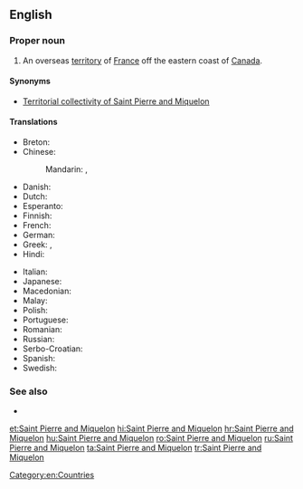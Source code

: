 {{also|Saint-Pierre and Miquelon}}
==English==
{{wikipedia}}

===Proper noun===
{{head|en|proper noun}}

# An overseas [[territory]] of [[France]] off the eastern coast of [[Canada]].

====Synonyms====
* {{qualifier|official name}} [[Territorial collectivity of Saint Pierre and Miquelon]]

====Translations====
{{trans-top|overseas territory of France}}
* Breton: {{t|br|Sant-Pêr-ha-Mikelon}}
* Chinese:
*: Mandarin: {{t+|cmn|聖皮埃爾和密克隆|sc=Hani}}, {{t+|cmn|圣皮埃尔和密克隆|tr=Shèng Pí'āi'ěr hé Mìkèlóng|sc=Hani}}
* Danish: {{t|da|Saint Pierre og Miquelon}}
* Dutch: {{t+|nl|Saint-Pierre en Miquelon}}
* Esperanto: {{t|eo|Sent-Piero kaj Mikelono}}
* Finnish: {{t|fi|Saint-Pierre ja Miquelon}}
* French: {{t+|fr|Saint-Pierre-et-Miquelon}}
* German: {{t|de|Sankt Pierre und Miquelon}}
* Greek: {{t|el|Σαιν Πιέρ και Μικελόν}}, {{t|el|'Αγιος Πέτρος και Μικελόν}}
* Hindi: {{t+|hi|सन्त पियर और मिकलान|m|tr=sant piyar aur miklaan|sc=Deva}}
{{trans-mid}}
* Italian: {{t|it|Saint-Pierre e Miquelon}}
* Japanese: {{t|ja|サンピエール･ミクロン|tr=Sanpiēru-Mikuron}}
* Macedonian: {{t|mk|Свети Пјер и Микелон|m|tr=Svéti Pjer i Mikelón}}
* Malay: {{t|ms|Saint Pierre dan Miquelon}}
* Polish: {{t|pl|Saint-Pierre i Miquelon}}
* Portuguese: {{t|pt|São Pedro e Miquelon}}
* Romanian: {{t|ro|Saint Pierre și Miquelon}}
* Russian: {{t|ru|Сен-Пье́р и Микело́н|m}}
* Serbo-Croatian: {{t|sh|Sveti Petar i Mikelon}}
* Spanish: {{t+|es|San Pedro y Miquelón}}
* Swedish: {{t|sv|Saint Pierre och Miquelon}}
{{trans-bottom}}

===See also===
* {{l|en|Appendix:Countries of the world|Countries of the world}}

[[Category:en:Countries]]

[[et:Saint Pierre and Miquelon]]
[[hi:Saint Pierre and Miquelon]]
[[hr:Saint Pierre and Miquelon]]
[[hu:Saint Pierre and Miquelon]]
[[ro:Saint Pierre and Miquelon]]
[[ru:Saint Pierre and Miquelon]]
[[ta:Saint Pierre and Miquelon]]
[[tr:Saint Pierre and Miquelon]]